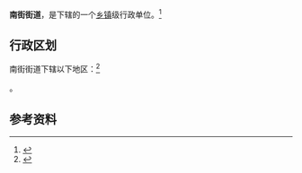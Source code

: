 {{中国乡级行政区|21/13/82/003/000}}

'''南街街道'''，是{{PRC admin/fullname|21/13/82/003/000|3}}下辖的一个[[乡镇|乡镇]]级行政单位。<ref>{{PRC admin/ref sgc|{{PRC admin/parent|21/13/82/003/000}}}}</ref>

== 行政区划 ==

南街街道下辖以下地区：<ref>{{PRC admin/ref sgc|21/13/82/003/000}}</ref>

{{PRC admin/children|21/13/82/003/000}}。

== 参考资料 ==

{{reflist}}

{{行政区划小作品}}
{{PRC admin/navcat|21/13/82/003/000}}